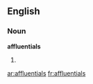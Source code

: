 ==English==

===Noun===
'''affluentials'''

# {{plural of|[[affluential]]}}

[[ar:affluentials]]
[[fr:affluentials]]